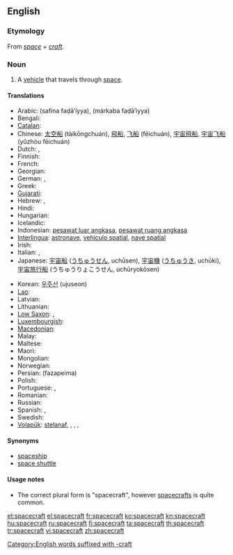 ==English==

===Etymology===
From ''[[space]]'' + ''[[craft]]''.

===Noun===
{{en-noun|pl2=spacecraft}}

# A [[vehicle]] that travels through [[space]].

====Translations====
{{trans-top|vehicle that travels through space}}
* Arabic: {{Arab|[[سفينة فضائية]]}} (safína faḍā’íyya), {{Arab|[[مركبة فضائية]]}} (márkaba faḍāʼíyya)
* Bengali: {{t|bn|কাশযান|sc=Beng|xs=Bengali}}
* [[Catalan]]: {{t|ca|nau espacial}}
* Chinese: [[太空船]] (tàikōngchuán), [[飛船]], [[飞船]] (fēichuán), [[宇宙飛船]], [[宇宙飞船]] (yǔzhòu fēichuán)
* Dutch: {{t+|nl|ruimtetuig|n}}, {{t-|nl|ruimtevaartuig}}
* Finnish: {{t+|fi|avaruusalus}}
* French: {{t+|fr|vaisseau spatial|m}}
* Georgian: {{t|ka|კოსმოსური ხომალდი|sc=Geor|xs=Georgian}}
* German: {{t|de|Raumfahrzeug}}, {{t+|de|Raumschiff}}
* Greek: {{t+|el|διαστημόπλοιο|n|tr=diastimóploio}}
* [[Gujarati]]: {{t|gu|અંતરિક્ષયાન|sc=Gujr|xs=Gujarati}}
* Hebrew: {{t|he|חללית}},  {{t|he|ספינת-חלל }}
* Hindi: {{t|hi|अंतरिक्ष यान|xs=Hindi}}
* Hungarian: {{t|hu|űreszköz}}
* Icelandic: {{t|is|geimfar}}
* Indonesian: [[pesawat luar angkasa]], [[pesawat ruang angkasa]]
* [[Interlingua]]: [[astronave]], [[vehiculo spatial]], [[nave spatial]]
* Irish: {{t|ga|spásárthach|xs=Irish}}
* Italian: {{t|it|nave spaziale}}, {{t-|it|astronave}}
* Japanese: [[宇宙船]] ([[うちゅうせん]], uchūsen), [[宇宙機]] ([[うちゅうき]], uchūki), [[宇宙旅行船]] (うちゅうりょこうせん, uchūryokōsen)
{{trans-mid}}
* Korean: [[우주선]] (ujuseon)
* [[Lao]]: {{t+|lo|ຍານອາວະກາດ|sc=Laoo|xs=Lao}}
* Latvian: {{t|lv|kosmosa kuģis|xs=Latvian}}
* Lithuanian: {{t|lt|erdvėlaivis|xs=Lithuanian}}
* [[Low Saxon]]: {{t|nds|Ruumschipp|n}}, {{t|nds|Ruumfohrtüüg|n}}
* [[Luxembourgish]]: {{t|lb|Raumschëff|xs=Luxembourgish}}
* [[Macedonian]]: {{t|mk|вселенски брод|m|tr=vsélenski brod}}
* Malay: {{t|ms|kapal angkasa lepas|xs=Malay}}
* Maltese: {{t|mt|vettura spazjali |xs=Maltese}}
* Maori: {{t|mi|waka ātea|xs=Maori}}
* Mongolian: {{t|mn|сансрын хөлөг |sc=Cyrl|xs=Mongolian}}
* Norwegian: {{t|no|romskip}}
* Persian: {{fa-Arab|[[فضاپیما]]}} (fazapeima)
* Polish: {{t|pl|statek kosmiczny}}
* Portuguese: {{t-|pt|nave espacial}}, {{t-|pt|astronave}}
* Romanian: {{t|ro| navă cosmică}}
* Russian: {{t+|ru|космический корабль|m|tr=kosmíčeskij korábl’}}
* Spanish: {{t-|es|nave espacial}}, {{t+|es|astronave}}
* Swedish: {{t|sv|rymdfarkost|c}}
* [[Volapük]]: [[stelanaf]], {{t|vo|levalanaf}}, {{t|vo|lespadanaf}}, {{t|vo|kosmonaf}}, {{t|vo|sinaf}}
{{trans-bottom}}

====Synonyms====
* [[spaceship]]
* [[space shuttle]]

====Usage notes====
* The correct plural form is "spacecraft", however [[spacecrafts]] is quite common.

[[Category:English words suffixed with -craft]]

[[et:spacecraft]]
[[el:spacecraft]]
[[fr:spacecraft]]
[[ko:spacecraft]]
[[kn:spacecraft]]
[[hu:spacecraft]]
[[ru:spacecraft]]
[[fi:spacecraft]]
[[ta:spacecraft]]
[[th:spacecraft]]
[[tr:spacecraft]]
[[vi:spacecraft]]
[[zh:spacecraft]]
